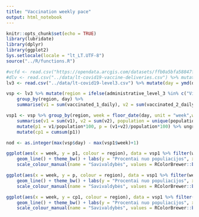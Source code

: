 ```yaml
---
title: "Vaccination weekly pace"
output: html_notebook
---
```


```r
knitr::opts_chunk$set(echo = TRUE)
library(lubridate)
library(dplyr)
library(ggplot2)
Sys.setlocale(locale = "lt_LT.UTF-8")
source("../R/functions.R")
```

```r

#vcfd <- read.csv("https://opendata.arcgis.com/datasets/ffb0a5bfa58847f79bf2bc544980f4b6_0.csv") 
#dlv <- read.csv("../data/lt-covid19-vaccine-deliveries.csv") %>% mutate(day = ymd(day))
lv3 <- read.csv("../data/lt-covid19-level3.csv") %>% mutate(day = ymd(day))
```

```r
vsp <- lv3 %>% mutate(region = ifelse(administrative_level_3 %in% c("Vilniaus m.", "Kauno m.","Klaipėdos m."), administrative_level_3, "Likusi Lietuva")) %>% 
    group_by(region, day) %>% 
    summarise(v1 = sum(vaccinated_1_daily), v2 = sum(vaccinated_2_daily), population  = sum(population))

vsp1 <- vsp %>% group_by(region, week = floor_date(day, unit = "week",week_start = 1)) %>% 
    summarise(v1 = sum(v1), v2 = sum(v2), population = unique(population)) %>% 
    mutate(p1 = v1/population*100, p = (v1+v2)/population*100) %>% ungroup %>% group_by(region) %>% 
    mutate(cp1 = cumsum(p1))

nod <- as.integer(max(vsp$day) - max(vsp1$week)+1)

```

```r
ggplot(aes(x = week, y = p1, colour = region), data = vsp1 %>% filter(week>"2020-12-25")) +
    geom_line() + theme_bw() + labs(y = "Procentai nuo populiacijos", x = "Savaitės", title = "Vakcinavimo pirma vakcina savaitinis greitis")+
    scale_colour_manual(name = "Savivaldybės", values = RColorBrewer::brewer.pal(4, "Set1"))
```
```r
ggplot(aes(x = week, y = p, colour = region), data = vsp1 %>% filter(week>"2020-12-25")) +
    geom_line() + theme_bw() + labs(y = "Procentai nuo populiacijos", x = "Savaitės", title = "Vakcinų sunaudojimo greitis")+
    scale_colour_manual(name = "Savivaldybės", values = RColorBrewer::brewer.pal(4, "Set1"))
```


```r
ggplot(aes(x = week, y = cp1, colour = region), data = vsp1 %>% filter(week>"2020-12-25")) + 
    geom_line() + theme_bw() + labs(y = "Procentai nuo populiacijos", x = "Savaitės", title = "Vakcinavimas pirma vakcina")+
    scale_colour_manual(name = "Savivaldybės", values = RColorBrewer::brewer.pal(4, "Set1"))
```
